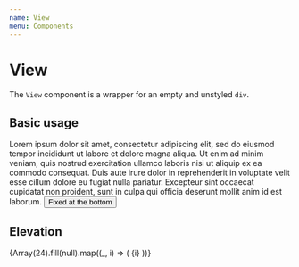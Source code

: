 ```yaml
---
name: View
menu: Components
---
```



# View

The `View` component is a wrapper for an empty and unstyled `div`.

## Basic usage

<Playground>
  <View>
    <View p={4} body>
      <Text textAlign="justify">Lorem ipsum dolor sit amet, consectetur adipiscing elit, sed do eiusmod tempor incididunt ut labore et dolore magna aliqua. Ut enim ad minim veniam, quis nostrud exercitation ullamco laboris nisi ut aliquip ex ea commodo consequat. Duis aute irure dolor in reprehenderit in voluptate velit esse cillum dolore eu fugiat nulla pariatur. Excepteur sint occaecat cupidatat non proident, sunt in culpa qui officia deserunt mollit anim id est laborum.</Text>
    </View>
    <View p={4} bottom>
      <Button active fluid>Fixed at the bottom</Button>
    </View>
  </View>
</Playground>

## Elevation

<Playground>
  <Row flexWrap="wrap">
    {Array(24).fill(null).map((_, i) => (
      <Col key={i} p={5} width={1 / 3}>
        <View elevation={i} bg="lightGrey" pt={10} pb={10}>
          <Text size="large" textAlign="center" fontWeight="bold">
            {i}
          </Text>
        </View>
      </Col>
    ))}
  </Row>
</Playground>
